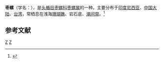{{Speciesbox
| taxon = Bulla vernicosa
| image = Bulla vernicosa 01.JPG
| binomial_authority = Gould, 1859
}}
'''枣螺'''（学名：''{{lang|la|Bulla vernicosa}}''），是[[头楯目|头楯目]][[枣螺科|枣螺科]][[枣螺属|枣螺属]]的一种。主要分布于[[印度尼西亚|印度尼西亚]]、[[中国大陆|中国大陆]]、[[台湾|台湾]]，常栖息在浅海[[珊瑚礁|珊瑚礁]]、岩石底、[[潮间带|潮间带]]。<ref>{{cite web|url=http://shell.sinica.edu.tw/chinese/shellbase_detail.php?science_no=1798|title=国际贝库：枣螺|publisher=台湾贝类资料库|accessdate=2009-08-11|archive-date=2016-03-04|archive-url=https://web.archive.org/web/20160304090612/http://shell.sinica.edu.tw/chinese/shellbase_detail.php?science_no=1798|dead-url=no}}</ref>

== 参考文献 ==
{{reflist}}
{{Taxonbar|from=Q13446464}}

[[Category:枣螺属|Z]]
[[Category:_1859年描述的动物|Z]]